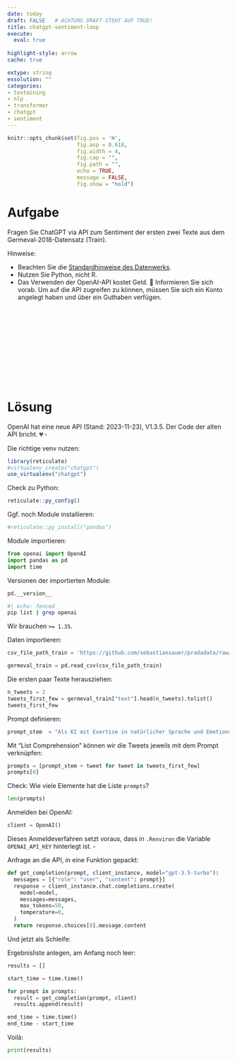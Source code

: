 ```yaml
---
date: today
draft: FALSE   # ACHTUNG DRAFT STEHT AUF TRUE!
title: chatgpt-sentiment-loop
execute: 
  eval: true 
  
highlight-style: arrow 
cache: true

extype: string
exsolution: ""
categories:
- textmining
- nlp
- transformer
- chatgpt
- sentiment
---
```









```r
knitr::opts_chunk$set(fig.pos = 'H',
                      fig.asp = 0.618,
                      fig.width = 4,
                      fig.cap = "", 
                      fig.path = "",
                      echo = TRUE, 
                      message = FALSE,
                      fig.show = "hold")
```








# Aufgabe


Fragen Sie ChatGPT via API zum Sentiment der ersten zwei Texte aus dem Germeval-2018-Datensatz (Train).


Hinweise:

- Beachten Sie die [Standardhinweise des Datenwerks](https://datenwerk.netlify.app/hinweise).
- Nutzen Sie Python, nicht R.
- Das Verwenden der OpenAI-API kostet Geld. 💸 Informieren Sie sich vorab. Um auf die API zugreifen zu können, müssen Sie sich ein Konto angelegt haben und über ein Guthaben verfügen.



</br>
</br>
</br>
</br>
</br>
</br>
</br>
</br>
</br>
</br>

# Lösung


::: {.callout-attention}
OpenAI hat eine neue API (Stand: 2023-11-23), V1.3.5. Der Code der alten API bricht. 💔 $\square$
:::


Die richtige venv nutzen:

```r
library(reticulate)
#virtualenv_create("chatgpt")
use_virtualenv("chatgpt")
```


Check zu Python:

```r
reticulate::py_config()
```

Ggf. noch Module installieren:

```r
#reticulate::py_install("pandas")
```


Module importieren:

```python
from openai import OpenAI
import pandas as pd
import time 
```

Versionen der importierten Module:

```python
pd.__version__
```


```zsh
#| echo: fenced
pip list | grep openai
```


Wir brauchen `>= 1.35`.

Daten importieren:

```python
csv_file_path_train = 'https://github.com/sebastiansauer/pradadata/raw/master/data-raw/germeval_train.csv'

germeval_train = pd.read_csv(csv_file_path_train)
```


Die ersten paar Texte herausziehen:

```python
n_tweets = 2
tweets_first_few = germeval_train["text"].head(n_tweets).tolist()
tweets_first_few
```


Prompt definieren:

```python
prompt_stem  = "Als KI mit Exertise in natürlicher Sprache und Emotionserkennung ist es Ihre Aufgabe, das Sentiment des folgenden Textes zu erkennen. Bitte antworten Sie nur mit einem Wort, entweder 'positiv', 'neutral' oder 'negativ'. Dieses Wort soll die Insgesamt-Einschätzung des Sentiments des Textes zusammenfassen. Nach dem Doppelpunkt folt der Text, dessen Sentiment Sie einschätzen sollen: \n"
```


Mit "List Comprehension" können wir die Tweets jeweils mit dem Prompt verknüpfen:

```python
prompts = [prompt_stem + tweet for tweet in tweets_first_few]
prompts[0]
```

Check: Wie viele Elemente hat die Liste `prompts`?

```python
len(prompts)
```



Anmelden bei OpenAI:

```python
client = OpenAI()
```


::: {.callout-note}
Dieses Anmeldeverfahren setzt voraus, dass in `.Renviron` die Variable `OPENAI_API_KEY` hinterlegt ist. $\square$
:::






Anfrage an die API, in eine Funktion gepackt:

```python
def get_completion(prompt, client_instance, model="gpt-3.5-turbo"):
  messages = [{"role": "user", "content": prompt}]
  response = client_instance.chat.completions.create(
    model=model,
    messages=messages,
    max_tokens=50,
    temperature=0,
  )
  return response.choices[0].message.content
```


Und jetzt als Schleife:


Ergebnisliste anlegen, am Anfang noch leer:

```python
results = []
```


```python
start_time = time.time()

for prompt in prompts:
  result = get_completion(prompt, client) 
  results.append(result)

end_time = time.time()
end_time - start_time
```

Voilà:


```python
print(results)
```

